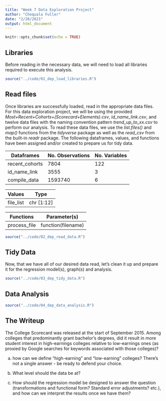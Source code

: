 ```yaml
---
title: "Week 7 Data Exploration Project"
author: "Chequala Fuller"
date: "2/20/2021"
output: html_document
---
```


```r
knitr::opts_chunk$set(echo = TRUE)
```

## Libraries

Before reading in the necessary data, we will need to load all libraries required to execute this analysis. 

```r
source("../code/01_dep_load_libraries.R")
```

## Read files

Once libraries are successfully loaded, read in the appropriate data files. For this data exploration project, we will be using the provided _Most+Recent+Cohorts+(Scorecard+Elements).csv_, _id_name_link.csv_, and twelve data files with the naming convention pattern _trend_up_to_xx.csv_ to perform our analysis.  To read these data files, we use the _list.files()_ and _map()_ functions from the _tidyverse_ package as well as the _read_csv_ from the built-in _readr_ package. The following dataframes, values, and functions have been assigned and/or created to prepare us for tidy data.


Dataframes         | No. Observations | No. Variables
------------------ | ---------------- | -------------
recent_cohorts     | 7804             | 122
id_name_link       | 3555             | 3
compile_data       | 1593740          | 6

Values             | Type
------------------ | ----------------
file_list          | chr [1:12]

Functions          | Parameter(s)
------------------ | ----------------
process_file       | function(filename)


```r
source("../code/02_dep_read_data.R")
```


## Tidy Data

Now, that we have all of our desired data read, let's clean it up and prepare it for the regression model(s), graph(s) and analysis.


```r
source("../code/03_dep_tidy_data.R")
```



## Data Analysis


```r
source("../code/04_dep_data_analysis.R")
```


## The Writeup

The College Scorecard was released at the start of September 2015. Among colleges that predominantly grant bachelor’s degrees, did it result in more student interest in high-earnings colleges relative to low-earnings ones (as proxied by Google searches for keywords associated with those colleges)?

  a. how can we define “high-earning” and “low-earning” colleges? There’s         not a single answer - be ready to defend your choice.
  
  b. What level should the data be at?
  
  c. How should the regression model be designed to answer the question           (transformations and functional form? Standard error adjustments?          etc.), and how can we interpret the results once we have them?


